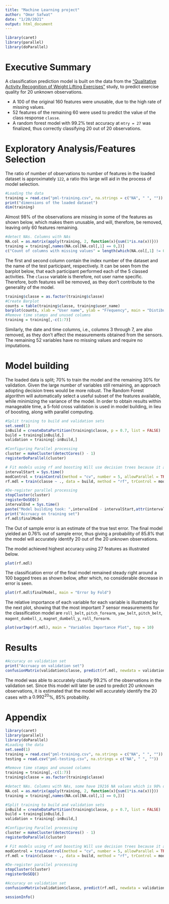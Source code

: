 ---
title: "Machine Learning project"
author: "Omar Safwat"
date: "1/20/2021"
output: html_document
---
```{r echo = FALSE, message=FALSE}
library(caret)
library(parallel)
library(doParallel)
```

# Executive Summary

A classification prediction model is built on the data from the ["Qualitative Activity Recognition of Weight Lifting Exercises"](http://groupware.les.inf.puc-rio.br/har) study, to predict exercise quality for 20 unknown observations.

* A 100 of the original 160 features were unusable, due to the high rate of missing values.
* 52 features of the remaining 60 were used to predict the value of the class response ```classe```.
* A random forest model with 99.2% test accuracy at ```mtry = 27``` was finalized, thus correctly classifying 20 out of 20 observations. 

# Exploratory Analysis/Features Selection

The ratio of number of observations to number of features in the loaded dataset is approximately ```122```, a ratio this large will aid in the process of model selection. 

```{r echo=FALSE}
#Loading the data
training = read.csv("pml-training.csv", na.strings = c("NA", " ", ""))
print("dimensions of the loaded dataset")
dim(training)
```

Almost 98% of the observations are missing in some of the features as shown below, which makes them unusable, and will, therefore, be removed, leaving only 60 features remaining.

```{r echo = FALSE}
#detect NAs. Columns with NAs
NA.col = as.matrix(apply(training, 2, function(x){sum(1*is.na(x))}))
training = training[,names(NA.col[NA.col[,1] == 0,])]
c("Count of columns with missing values" = length(which(NA.col[,1] != 0)), "NAs per column" = median(NA.col[,1]))
```

The first and second column contain the index number of the dataset and the name of the test participant, respectively. It can be seen from the barplot below, that each participant performed each of the 5 classed activities. The ```classe``` variable is therefore, not user name specific. Therefore, both features will be removed, as they don't contribute to the generality of the model. 

```{r echo=FALSE}
training$classe = as.factor(training$classe)
#Create Barplot
counts = table(training$classe, training$user_name)
barplot(counts, xlab = "User name", ylab = "Frequency", main = "Distibution of Classes over users", col = c("grey", "skyblue3", "yellow3", "green3", "purple2"), beside = TRUE, legend = paste("Class" ,rownames(counts)))
#Remove time stamps and unused columns
training = training[,-c(1:7)]
```

Similarly, the date and time columns, i.e., columns 3 through 7, are also removed, as they don't affect the measurements obtained from the sensors.
The remaining 52 variables have no missing values and require no imputations.

# Model building

The loaded data is split; 70% to train the model and the remaining 30% for validation.
Given the large number of variables still remaining, an approach adopting decision trees would be more robust. The Random Forest algorithm will automatically select a useful subset of the features available, while minimizing the variance of the model.
In order to obtain results within manageable time, a 5-fold cross validation is used in model building, in lieu of boosting, along with parallel computing.

```{r echo=FALSE, cache=TRUE}
#Split training to build and validation sets
set.seed(1)
inBuild = createDataPartition(training$classe, p = 0.7, list = FALSE)
build = training[inBuild,]
validation = training[-inBuild,]

#Configuring Parallel processing
cluster = makeCluster(detectCores() - 1)
registerDoParallel(cluster)

# Fit models using rf and boosting Will use decision trees because it automatically picks the most suitable features
intervalStart = Sys.time()
modControl = trainControl(method = "cv", number = 5, allowParallel = TRUE, classProbs = TRUE)
rf.mdl = train(classe ~ ., data = build, method = "rf", trControl = modControl)

#De-register parallel processing
stopCluster(cluster)
registerDoSEQ()
intervalEnd = Sys.time()
paste("Model building took: ",intervalEnd - intervalStart,attr(intervalEnd - intervalStart,"units"))
print("Accruacy on training set")
rf.mdl$finalModel
```

The Out of sample error is an estimate of the true test error. The final model yielded an 0.76% out of sample error, thus giving a probability of 85.8% that the model will accurately identify 20 out of the 20 unknown observations.

The model achieved highest accuracy using 27 features as illustrated below.

```{r echo=FALSE}
plot(rf.mdl)
```

The classification error of the final model remained steady right around a 100 bagged trees as shown below, after which, no considerable decrease in error is seen.

```{r}
plot(rf.mdl$finalModel, main = "Error by Fold")
```

The relative importance of each variable for each variable is illustrated by the next plot, showing that the most important 7 sensor measurements for the classification model are ```roll_belt```, ```pitch_forearm```, ```yaw_belt```, ```pitch_belt```, ```magent_dumbell_z```, ```magnet_dumbell_y```, ```roll_forearm```.

```{r}
plot(varImp(rf.mdl), main = "Variables Importance Plot", top = 10)
```

# Results

```{r}
#Accuracy on validation set
print("Accruacy on validation set")
confusionMatrix(validation$classe, predict(rf.mdl, newdata = validation[,-53]))
```

The model was able to accurately classify 99.2% of the observations in the validation set.
Since this model will later be used to predict 20 unknown observations, it is estimated that the model will accurately identify the 20 cases with a $0.992^{20}$%, 85% probability.

# Appendix

```{r eval=FALSE}
library(caret)
library(parallel)
library(doParallel)
#Loading the data
set.seed(1)
training = read.csv("pml-training.csv", na.strings = c("NA", " ", ""))
testing = read.csv("pml-testing.csv", na.strings = c("NA", " ", ""))
```

```{r eval=FALSE}
#Remove time stamps and unused columns
training = training[,-c(1:7)]
training$classe = as.factor(training$classe)

#detect NAs. Columns with NAs, some have 19216 NA values which is 98% of the data, get rid of them
NA.col = as.matrix(apply(training, 2, function(x){sum(1*is.na(x))}))
training = training[,names(NA.col[NA.col[,1] == 0,])]

#Split training to build and validation sets
inBuild = createDataPartition(training$classe, p = 0.7, list = FALSE)
build = training[inBuild,]
validation = training[-inBuild,]
```

```{r eval=FALSE}
#Configuring Parallel processing
cluster = makeCluster(detectCores() - 1)
registerDoParallel(cluster)

# Fit models using rf and boosting Will use decision trees because it automatically picks the most suitable features
modControl = trainControl(method = "cv", number = 5, allowParallel = TRUE, classProbs = TRUE)
rf.mdl = train(classe ~ ., data = build, method = "rf", trControl = modControl)

#De-register parallel processing
stopCluster(cluster)
registerDoSEQ()

#Accuracy on validation set
confusionMatrix(validation$classe, predict(rf.mdl, newdata = validation[,-53]))
```

```{r}
sessionInfo()
```